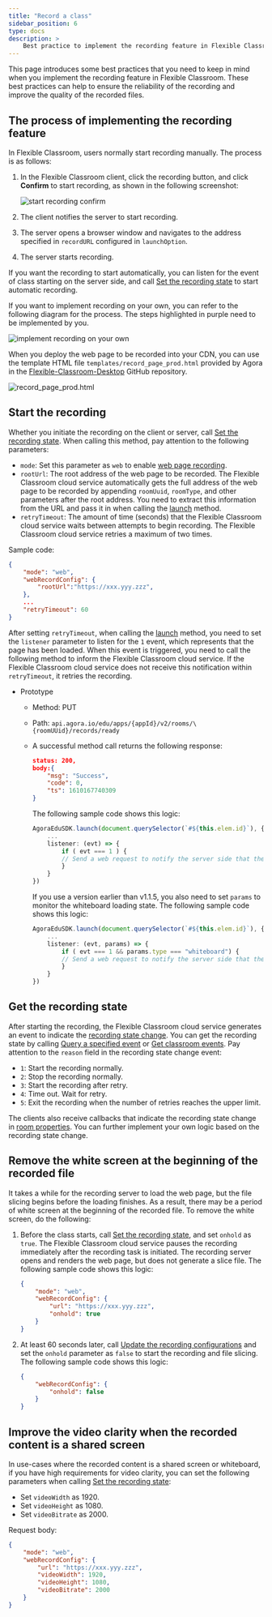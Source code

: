 ```yaml
---
title: "Record a class"
sidebar_position: 6
type: docs
description: >
    Best practice to implement the recording feature in Flexible Classroom
---
```


This page introduces some best practices that you need to keep in mind when you implement the recording feature in Flexible Classroom. These best practices can help to ensure the reliability of the recording and improve the quality of the recorded files.

## The process of implementing the recording feature

In Flexible Classroom, users normally start recording manually. The process is as follows:
1. In the Flexible Classroom client, click the recording button, and click **Confirm** to start recording, as shown in the following screenshot:

    ![start recording confirm](https://agora-doc.s3.us-east-1.amazonaws.com/images/flexible-classroom/flexible-classroom-start-recording.png)

1. The client notifies the server to start recording.
1. The server opens a browser window and navigates to the address specified in `recordURL` configured in `launchOption`.
1. The server starts recording.

If you want the recording to start automatically, you can listen for the event of class starting on the server side, and call [Set the recording state](../restful-api/classroom-api#set-the-recording-state) to start automatic recording.

If you want to implement recording on your own, you can refer to the following diagram for the process. The steps highlighted in purple need to be implemented by you.

![implement recording on your own](https://agora-doc.s3.us-east-1.amazonaws.com/images/flexible-classroom/flexible-classroom-recording-process.png)

When you deploy the web page to be recorded into your CDN, you can use the template HTML file `templates/record_page_prod.html` provided by Agora in the [Flexible-Classroom-Desktop](https://github.com/AgoraIO-Community/flexible-classroom-desktop) GitHub repository.

![record_page_prod.html](https://agora-doc.s3.us-east-1.amazonaws.com/images/flexible-classroom/flexible-classroom-recording-template.png)

## Start the recording

Whether you initiate the recording on the client or server, call [Set the recording state](../restful-api/classroom-api#set-the-recording-state). When calling this method, pay attention to the following parameters:

- `mode`: Set this parameter as `web` to enable [web page recording](../../cloud-recording/develop/webpage-mode).
- `rootUrl`: The root address of the web page to be recorded. The Flexible Classroom cloud service automatically gets the full address of the web page to be recorded by appending `roomUuid`, `roomType`, and other parameters after the root address. You need to extract this information from the URL and pass it in when calling the [launch](../client-api/classroom-sdk#launch) method.
- `retryTimeout`: The amount of time (seconds) that the Flexible Classroom cloud service waits between attempts to begin recording. The Flexible Classroom cloud service retries a maximum of two times.

Sample code:

```json
{
    "mode": "web",
    "webRecordConfig": {
        "rootUrl":"https://xxx.yyy.zzz",
    },
    ...
    "retryTimeout": 60
}
```

After setting `retryTimeout`, when calling the [launch](../client-api/classroom-sdk#launch) method, you need to set the `listener` parameter to listen for the `1` event, which represents that the page has been loaded. When this event is triggered, you need to call the following method to inform the Flexible Classroom cloud service. If the Flexible Classroom cloud service does not receive this notification within `retryTimeout`, it retries the recording.

- Prototype

  - Method: PUT
  - Path: `api.agora.io/edu/apps/{appId}/v2/rooms/\{roomUUid}/records/ready`
  - A successful method call returns the following response:

    ```json
    status: 200,
    body:{
        "msg": "Success",
        "code": 0,
        "ts": 1610167740309
    }
    ```

    The following sample code shows this logic:

    ```typescript
    AgoraEduSDK.launch(document.querySelector(`#${this.elem.id}`), {
        ...
        listener: (evt) => {
            if ( evt === 1 ) {
            // Send a web request to notify the server side that the recording page was fully loaded.
            }
        }
    })
    ```

    If you use a version earlier than v1.1.5, you also need to set `params` to monitor the whiteboard loading state. The following sample code shows this logic:

    ```typescript
    AgoraEduSDK.launch(document.querySelector(`#${this.elem.id}`), {
        ...
        listener: (evt, params) => {
            if ( evt === 1 && params.type === "whiteboard") {
            // Send a web request to notify the server side that the recording page was fully loaded.
            }
        }
    })
    ```

## Get the recording state

After starting the recording, the Flexible Classroom cloud service generates an event to indicate the [recording state change](../restful-api/classroom-api#the-recording-state-changes). You can get the recording state by calling [Query a specified event](../reference/classroom-api#query-a-specified-event) or [Get classroom events](../reference/classroom-api#get-classroom-events). Pay attention to the `reason` field in the recording state change event:

- `1`: Start the recording normally.
- `2`: Stop the recording normally.
- `3`: Start the recording after retry.
- `4`: Time out. Wait for retry.
- `5`: Exit the recording when the number of retries reaches the upper limit.

The clients also receive callbacks that indicate the recording state change in [room properties](../restful-api/classroom-api#the-recording-state-changes). You can further implement your own logic based on the recording state change.


## Remove the white screen at the beginning of the recorded file

It takes a while for the recording server to load the web page, but the file slicing begins before the loading finishes. As a result, there may be a period of white screen at the beginning of the recorded file. To remove the white screen, do the following:

1. Before the class starts, call [Set the recording state](../restful-api/classroom-api#set-the-recording-state), and set `onhold` as `true`. The Flexible Classroom cloud service pauses the recording immediately after the recording task is initiated. The recording server opens and renders the web page, but does not generate a slice file. The following sample code shows this logic:

   ```json
   {
       "mode": "web",
       "webRecordConfig": {
           "url": "https://xxx.yyy.zzz",
           "onhold": true
       }
   }
   ```

2. At least 60 seconds later, call [Update the recording configurations](../restful-api/classroom-api#update-the-recording-configurations) and set the `onhold` parameter as `false` to start the recording and file slicing. The following sample code shows this logic:

   ```json
   {
       "webRecordConfig": {
           "onhold": false
       }
   }
   ```

## Improve the video clarity when the recorded content is a shared screen

In use-cases where the recorded content is a shared screen or whiteboard, if you have high requirements for video clarity, you can set the following parameters when calling [Set the recording state](../restful-api/classroom-api#set-the-recording-state):

- Set `videoWidth` as 1920.
- Set `videoHeight` as 1080.
- Set `videoBitrate` as 2000.

Request body:

```json
{
    "mode": "web",
    "webRecordConfig": {
        "url": "https://xxx.yyy.zzz",
        "videoWidth": 1920,
        "videoHeight": 1080,
        "videoBitrate": 2000
    }
}
```
